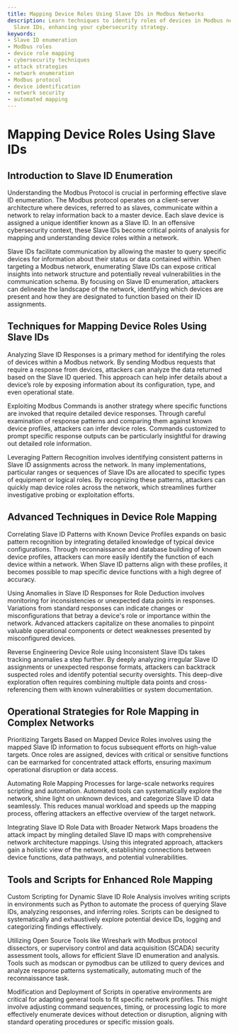 ```yaml
---
title: Mapping Device Roles Using Slave IDs in Modbus Networks
description: Learn techniques to identify roles of devices in Modbus networks using
  Slave IDs, enhancing your cybersecurity strategy.
keywords:
- Slave ID enumeration
- Modbus roles
- device role mapping
- cybersecurity techniques
- attack strategies
- network enumeration
- Modbus protocol
- device identification
- network security
- automated mapping
---
```


# Mapping Device Roles Using Slave IDs

## Introduction to Slave ID Enumeration

Understanding the Modbus Protocol is crucial in performing effective slave ID enumeration. The Modbus protocol operates on a client-server architecture where devices, referred to as slaves, communicate within a network to relay information back to a master device. Each slave device is assigned a unique identifier known as a Slave ID. In an offensive cybersecurity context, these Slave IDs become critical points of analysis for mapping and understanding device roles within a network.

Slave IDs facilitate communication by allowing the master to query specific devices for information about their status or data contained within. When targeting a Modbus network, enumerating Slave IDs can expose critical insights into network structure and potentially reveal vulnerabilities in the communication schema. By focusing on Slave ID enumeration, attackers can delineate the landscape of the network, identifying which devices are present and how they are designated to function based on their ID assignments.

## Techniques for Mapping Device Roles Using Slave IDs

Analyzing Slave ID Responses is a primary method for identifying the roles of devices within a Modbus network. By sending Modbus requests that require a response from devices, attackers can analyze the data returned based on the Slave ID queried. This approach can help infer details about a device’s role by exposing information about its configuration, type, and even operational state.

Exploiting Modbus Commands is another strategy where specific functions are invoked that require detailed device responses. Through careful examination of response patterns and comparing them against known device profiles, attackers can infer device roles. Commands customized to prompt specific response outputs can be particularly insightful for drawing out detailed role information.

Leveraging Pattern Recognition involves identifying consistent patterns in Slave ID assignments across the network. In many implementations, particular ranges or sequences of Slave IDs are allocated to specific types of equipment or logical roles. By recognizing these patterns, attackers can quickly map device roles across the network, which streamlines further investigative probing or exploitation efforts.

## Advanced Techniques in Device Role Mapping

Correlating Slave ID Patterns with Known Device Profiles expands on basic pattern recognition by integrating detailed knowledge of typical device configurations. Through reconnaissance and database building of known device profiles, attackers can more easily identify the function of each device within a network. When Slave ID patterns align with these profiles, it becomes possible to map specific device functions with a high degree of accuracy.

Using Anomalies in Slave ID Responses for Role Deduction involves monitoring for inconsistencies or unexpected data points in responses. Variations from standard responses can indicate changes or misconfigurations that betray a device's role or importance within the network. Advanced attackers capitalize on these anomalies to pinpoint valuable operational components or detect weaknesses presented by misconfigured devices.

Reverse Engineering Device Role using Inconsistent Slave IDs takes tracking anomalies a step further. By deeply analyzing irregular Slave ID assignments or unexpected response formats, attackers can backtrack suspected roles and identify potential security oversights. This deep-dive exploration often requires combining multiple data points and cross-referencing them with known vulnerabilities or system documentation.

## Operational Strategies for Role Mapping in Complex Networks

Prioritizing Targets Based on Mapped Device Roles involves using the mapped Slave ID information to focus subsequent efforts on high-value targets. Once roles are assigned, devices with critical or sensitive functions can be earmarked for concentrated attack efforts, ensuring maximum operational disruption or data access.

Automating Role Mapping Processes for large-scale networks requires scripting and automation. Automated tools can systematically explore the network, shine light on unknown devices, and categorize Slave ID data seamlessly. This reduces manual workload and speeds up the mapping process, offering attackers an effective overview of the target network.

Integrating Slave ID Role Data with Broader Network Maps broadens the attack impact by mingling detailed Slave ID maps with comprehensive network architecture mappings. Using this integrated approach, attackers gain a holistic view of the network, establishing connections between device functions, data pathways, and potential vulnerabilities.

## Tools and Scripts for Enhanced Role Mapping

Custom Scripting for Dynamic Slave ID Role Analysis involves writing scripts in environments such as Python to automate the process of querying Slave IDs, analyzing responses, and inferring roles. Scripts can be designed to systematically and exhaustively explore potential device IDs, logging and categorizing findings effectively.

Utilizing Open Source Tools like Wireshark with Modbus protocol dissectors, or supervisory control and data acquisition (SCADA) security assessment tools, allows for efficient Slave ID enumeration and analysis. Tools such as modscan or pymodbus can be utilized to query devices and analyze response patterns systematically, automating much of the reconnaissance task.

Modification and Deployment of Scripts in operative environments are critical for adapting general tools to fit specific network profiles. This might involve adjusting command sequences, timing, or processing logic to more effectively enumerate devices without detection or disruption, aligning with standard operating procedures or specific mission goals.